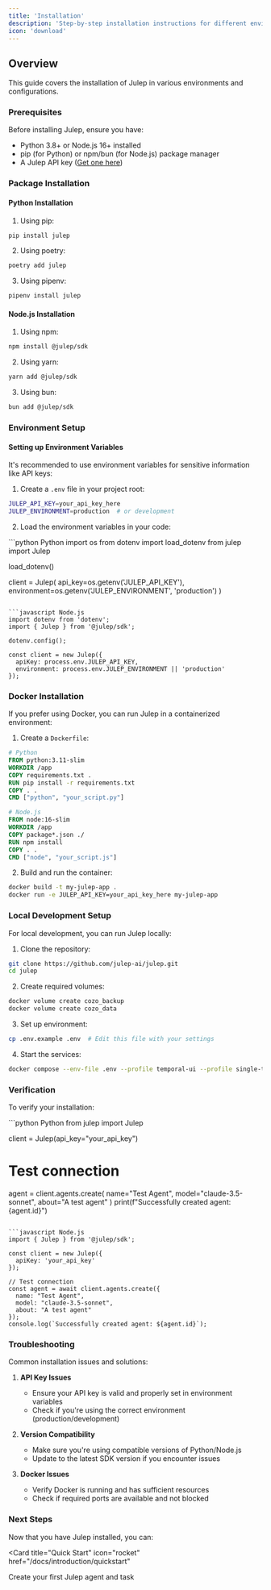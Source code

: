 ```yaml
---
title: 'Installation'
description: 'Step-by-step installation instructions for different environments'
icon: 'download'
---
```


## Overview
This guide covers the installation of Julep in various environments and configurations.

### Prerequisites

Before installing Julep, ensure you have:

- Python 3.8+ or Node.js 16+ installed
- pip (for Python) or npm/bun (for Node.js) package manager
- A Julep API key ([Get one here](https://dashboard.julep.ai))

### Package Installation

#### Python Installation

1. Using pip:
```bash
pip install julep
```

2. Using poetry:
```bash
poetry add julep
```

3. Using pipenv:
```bash
pipenv install julep
```

#### Node.js Installation

1. Using npm:
```bash
npm install @julep/sdk
```

2. Using yarn:
```bash
yarn add @julep/sdk
```

3. Using bun:
```bash
bun add @julep/sdk
```

### Environment Setup

#### Setting up Environment Variables

It's recommended to use environment variables for sensitive information like API keys:

1. Create a `.env` file in your project root:
```bash
JULEP_API_KEY=your_api_key_here
JULEP_ENVIRONMENT=production  # or development
```

2. Load the environment variables in your code:

<CodeGroup>
  ```python Python
  import os
  from dotenv import load_dotenv
  from julep import Julep

  load_dotenv()

  client = Julep(
      api_key=os.getenv('JULEP_API_KEY'),
      environment=os.getenv('JULEP_ENVIRONMENT', 'production')
  )
  ```

  ```javascript Node.js
  import dotenv from 'dotenv';
  import { Julep } from '@julep/sdk';

  dotenv.config();

  const client = new Julep({
    apiKey: process.env.JULEP_API_KEY,
    environment: process.env.JULEP_ENVIRONMENT || 'production'
  });
  ```
</CodeGroup>

### Docker Installation

If you prefer using Docker, you can run Julep in a containerized environment:

1. Create a `Dockerfile`:
```dockerfile
# Python
FROM python:3.11-slim
WORKDIR /app
COPY requirements.txt .
RUN pip install -r requirements.txt
COPY . .
CMD ["python", "your_script.py"]

# Node.js
FROM node:16-slim
WORKDIR /app
COPY package*.json ./
RUN npm install
COPY . .
CMD ["node", "your_script.js"]
```

2. Build and run the container:
```bash
docker build -t my-julep-app .
docker run -e JULEP_API_KEY=your_api_key_here my-julep-app
```

### Local Development Setup

For local development, you can run Julep locally:

1. Clone the repository:
```bash
git clone https://github.com/julep-ai/julep.git
cd julep
```

2. Create required volumes:
```bash
docker volume create cozo_backup
docker volume create cozo_data
```

3. Set up environment:
```bash
cp .env.example .env  # Edit this file with your settings
```

4. Start the services:
```bash
docker compose --env-file .env --profile temporal-ui --profile single-tenant --profile self-hosted-db up --build
```

### Verification

To verify your installation:

<CodeGroup>
  ```python Python
  from julep import Julep

  client = Julep(api_key="your_api_key")
  
  # Test connection
  agent = client.agents.create(
      name="Test Agent",
      model="claude-3.5-sonnet",
      about="A test agent"
  )
  print(f"Successfully created agent: {agent.id}")
  ```

  ```javascript Node.js
  import { Julep } from '@julep/sdk';

  const client = new Julep({
    apiKey: 'your_api_key'
  });

  // Test connection
  const agent = await client.agents.create({
    name: "Test Agent",
    model: "claude-3.5-sonnet",
    about: "A test agent"
  });
  console.log(`Successfully created agent: ${agent.id}`);
  ```
</CodeGroup>

### Troubleshooting

Common installation issues and solutions:

1. **API Key Issues**
   - Ensure your API key is valid and properly set in environment variables
   - Check if you're using the correct environment (production/development)

2. **Version Compatibility**
   - Make sure you're using compatible versions of Python/Node.js
   - Update to the latest SDK version if you encounter issues

3. **Docker Issues**
   - Verify Docker is running and has sufficient resources
   - Check if required ports are available and not blocked

### Next Steps

Now that you have Julep installed, you can:

<Card
  title="Quick Start"
  icon="rocket"
  href="/docs/introduction/quickstart"
>
  Create your first Julep agent and task
</Card>
